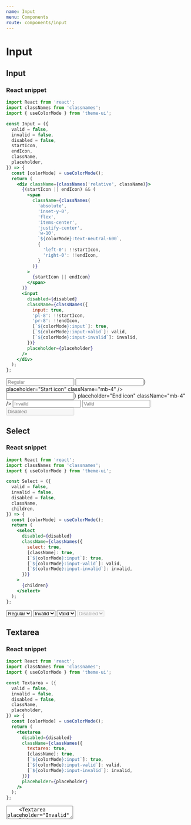 ```yaml
---
name: Input
menu: Components
route: components/input
---
```


# Input


## Input

### React snippet

```jsx
import React from 'react';
import classNames from 'classnames';
import { useColorMode } from 'theme-ui';

const Input = ({
  valid = false,
  invalid = false,
  disabled = false,
  startIcon,
  endIcon,
  className,
  placeholder,
}) => {
  const [colorMode] = useColorMode();
  return (
    <div className={classNames('relative', className)}>
      {(startIcon || endIcon) && (
        <span
          className={classNames(
            'absolute',
            'inset-y-0',
            'flex',
            'items-center',
            'justify-center',
            'w-10',
            `${colorMode}:text-neutral-600`,
            {
              'left-0': !!startIcon,
              'right-0': !!endIcon,
            }
          )}
        >
          {startIcon || endIcon}
        </span>
      )}
      <input
        disabled={disabled}
        className={classNames({
          input: true,
          'pl-8': !!startIcon,
          'pr-8': !!endIcon,
          [`${colorMode}:input`]: true,
          [`${colorMode}:input-valid`]: valid,
          [`${colorMode}:input-invalid`]: invalid,
        })}
        placeholder={placeholder}
      />
    </div>
  );
};
```

<Playground>
  <div className="max-w-sm">
    <Input placeholder="Regular" className="mb-4" />
    <Input startIcon={<IoMdLock />} placeholder="Start icon" className="mb-4" />
    <Input endIcon={<IoMdLock />} placeholder="End icon" className="mb-4" />
    <Input placeholder="Invalid" invalid className="mb-4" />
    <Input placeholder="Valid" valid className="mb-4" />
    <Input placeholder="Disabled" disabled className="mb-4" />

  </div>
</Playground>

## Select

### React snippet

```jsx
import React from 'react';
import classNames from 'classnames';
import { useColorMode } from 'theme-ui';

const Select = ({
  valid = false,
  invalid = false,
  disabled = false,
  className,
  children,
}) => {
  const [colorMode] = useColorMode();
  return (
    <select
      disabled={disabled}
      className={classNames({
        select: true,
        [className]: true,
        [`${colorMode}:input`]: true,
        [`${colorMode}:input-valid`]: valid,
        [`${colorMode}:input-invalid`]: invalid,
      })}
    >
      {children}
    </select>
  );
};
```

<Playground>
  <div className="max-w-sm">
    <Select className="mb-4">
      <option>Regular</option>
    </Select>
    <Select invalid className="mb-4">
      <option>Invalid</option>
    </Select>
    <Select valid className="mb-4">
      <option>Valid</option>
    </Select>
    <Select disabled className="mb-4">
      <option>Disabled</option>
    </Select>
  </div>
</Playground>

## Textarea

### React snippet

```jsx
import React from 'react';
import classNames from 'classnames';
import { useColorMode } from 'theme-ui';

const Textarea = ({
  valid = false,
  invalid = false,
  disabled = false,
  className,
  placeholder,
}) => {
  const [colorMode] = useColorMode();
  return (
    <textarea
      disabled={disabled}
      className={classNames({
        textarea: true,
        [className]: true,
        [`${colorMode}:input`]: true,
        [`${colorMode}:input-valid`]: valid,
        [`${colorMode}:input-invalid`]: invalid,
      })}
      placeholder={placeholder}
    />
  );
};
```

<Playground>
  <div className="max-w-sm">
    <Textarea placeholder="Regular" className="mb-4" />
    <Textarea placeholder="Invalid" invalid className="mb-4" />
    <Textarea placeholder="Valid" valid className="mb-4" />
    <Textarea placeholder="Disabled" disabled className="mb-4" />
  </div>
</Playground>
